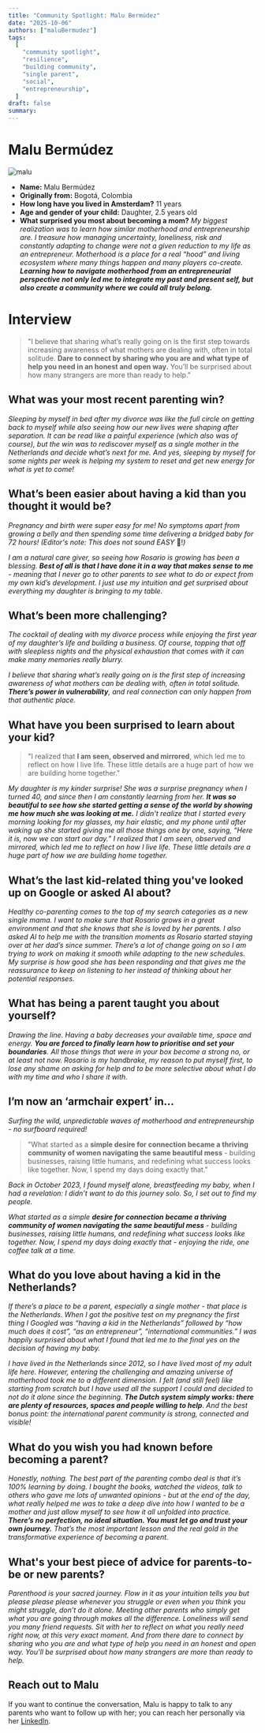 ```yaml
---
title: "Community Spotlight: Malu Bermúdez"
date: "2025-10-06"
authors: ["maluBermudez"]
tags:
  [
    "community spotlight",
    "resilience",
    "building community",
    "single parent",
    "social",
    "entrepreneurship",
  ]
draft: false
summary:
---
```


# Malu Bermúdez

![malu](/static/images/advice/malu-bermudez.png)

- **Name:** Malu Bermúdez
- **Originally from:** Bogotá, Colombia
- **How long have you lived in Amsterdam?** 11 years
- **Age and gender of your child:** Daughter, 2.5 years old
- **What surprised you most about becoming a mom?** _My biggest realization was to learn how similar motherhood and entrepreneurship are. I treasure how managing uncertainty, loneliness, risk and constantly adapting to change were not a given reduction to my life as an entrepreneur. Motherhood is a place for a real “hood” and living ecosystem where many things happen and many players co-create. **Learning how to navigate motherhood from an entrepreneurial perspective not only led me to integrate my past and present self, but also create a community where we could all truly belong.**_

# Interview

> "I believe that sharing what’s really going on is the first step towards increasing awareness of what mothers are dealing with, often in total solitude. **Dare to connect by sharing who you are and what type of help you need in an honest and open way.** You’ll be surprised about how many strangers are more than ready to help."

## What was your most recent parenting win?

_Sleeping by myself in bed after my divorce was like the full circle on getting back to myself while also seeing how our new lives were shaping after separation. It can be read like a painful experience (which also was of course), but the win was to rediscover myself as a single mother in the Netherlands and decide what’s next for me. And yes, sleeping by myself for some nights per week is helping my system to reset and get new energy for what is yet to come!_

## What’s been easier about having a kid than you thought it would be?

_Pregnancy and birth were super easy for me! No symptoms apart from growing a belly and then spending some time delivering a bridged baby for 72 hours! (Editor's note: This does not sound EASY_ 🤣!_)_

_I am a natural care giver, so seeing how Rosario is growing has been a blessing. **Best of all is that I have done it in a way that makes sense to me** - meaning that I never go to other parents to see what to do or expect from my own kid’s development. I just use my intuition and get surprised about everything my daughter is bringing to my table._

## What’s been more challenging?

_The cocktail of dealing with my divorce process while enjoying the first year of my daughter’s life and building a business. Of course, topping that off with sleepless nights and the physical exhaustion that comes with it can make many memories really blurry._

_I believe that sharing what’s really going on is the first step of increasing awareness of what mothers can be dealing with, often in total solitude. **There’s power in vulnerability**, and real connection can only happen from that authentic place._

## What have you been surprised to learn about your kid?

> "I realized that **I am seen, observed and mirrored**, which led me to reflect on how I live life. These little details are a huge part of how we are building home together."

_My daughter is my kinder surprise! She was a surprise pregnancy when I turned 40, and since then I am constantly learning from her. **It was so beautiful to see how she started getting a sense of the world by showing me how much she was looking at me.** I didn't realize that I started every morning looking for my glasses, my hair elastic, and my phone until after waking up she started giving me all those things one by one, saying, “Here it is, now we can start our day.” I realized that I am seen, observed and mirrored, which led me to reflect on how I live life. These little details are a huge part of how we are building home together._

## What’s the last kid-related thing you've looked up on Google or asked AI about?

_Healthy co-parenting comes to the top of my search categories as a new single mama. I want to make sure that Rosario grows in a great environment and that she knows that she is loved by her parents. I also asked AI to help me with the transition moments as Rosario started staying over at her dad’s since summer. There’s a lot of change going on so I am trying to work on making it smooth while adapting to the new schedules. My surprise is how good she has been responding and that gives me the reassurance to keep on listening to her instead of thinking about her potential responses._

## What has being a parent taught you about yourself?

_Drawing the line. Having a baby decreases your available time, space and energy. **You are forced to finally learn how to prioritise and set your boundaries**. All those things that were in your box become a strong no, or at least not now. Rosario is my handbrake, my reason to put myself first, to lose any shame on asking for help and to be more selective about what I do with my time and who I share it with._

## I’m now an ‘armchair expert’ in…

_Surfing the wild, unpredictable waves of motherhood and entrepreneurship - no surfboard required!_

> "What started as a **simple desire for connection became a thriving community of women navigating the same beautiful mess** - building businesses, raising little humans, and redefining what success looks like together. Now, I spend my days doing exactly that."

_Back in October 2023, I found myself alone, breastfeeding my baby, when I had a revelation: I didn’t want to do this journey solo. So, I set out to find my people._

_What started as a simple **desire for connection became a thriving community of women navigating the same beautiful mess** - building businesses, raising little humans, and redefining what success looks like together.
Now, I spend my days doing exactly that - enjoying the ride, one coffee talk at a time._

## What do you love about having a kid in the Netherlands?

_If there’s a place to be a parent, especially a single mother - that place is the Netherlands. When I got the positive test on my pregnancy the first thing I Googled was “having a kid in the Netherlands” followed by “how much does it cost”, “as an entrepreneur”, “international communities.” I was happily surprised about what I found that led me to the final yes on the decision of having my baby._

_I have lived in the Netherlands since 2012, so I have lived most of my adult life here. However, entering the challenging and amazing universe of motherhood took me to a different dimension. I felt (and still feel) like starting from scratch but I have used all the support I could and decided to not do it alone since the beginning. **The Dutch system simply works: there are plenty of resources, spaces and people willing to help**. And the best bonus point: the international parent community is strong, connected and visible!_

## What do you wish you had known before becoming a parent?

_Honestly, nothing. The best part of the parenting combo deal is that it’s 100% learning by doing. I bought the books, watched the videos, talk to others who gave me lots of unwanted opinions - but at the end of the day, what really helped me was to take a deep dive into how I wanted to be a mother and just allow myself to see how it all unfolded into practice. **There’s no perfection, no ideal situation. You must let go and trust your own journey.** That’s the most important lesson and the real gold in the transformative experience of becoming a parent._

## What's your best piece of advice for parents-to-be or new parents?

_Parenthood is your sacred journey. Flow in it as your intuition tells you but please please please whenever you struggle or even when you think you might struggle, don’t do it alone. Meeting other parents who simply get what you are going through makes all the difference. Loneliness will send you many friend requests. Sit with her to reflect on what you really need right now, at this very exact moment. And from there dare to connect by sharing who you are and what type of help you need in an honest and open way. You’ll be surprised about how many strangers are more than ready to help._

## Reach out to Malu

If you want to continue the conversation, Malu is happy to talk to any parents who want to follow up with her; you can reach her personally via her [LinkedIn](https://nl.linkedin.com/in/malubermudez).
